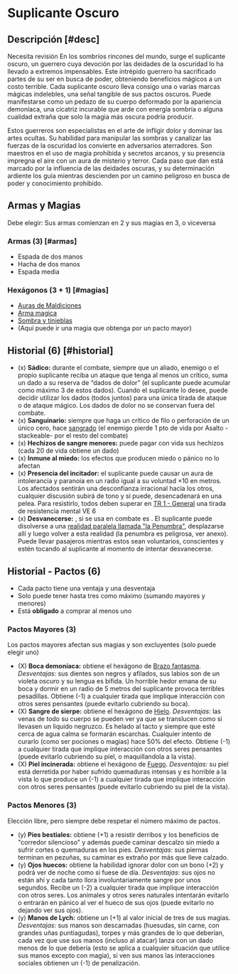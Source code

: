 
# Suplicante Oscuro

<Bleed>
  <Screenshot src={supplicantPic} alt="placeholder" full />
</Bleed>

## Descripción [#desc]

<Callout type="warning" emoji="🔎">
  Necesita revisión
</Callout>
En los sombríos rincones del mundo, surge el suplicante oscuro, un guerrero cuya devoción por las deidades de la oscuridad lo ha llevado a extremos impensables. Este intrépido guerrero ha sacrificado partes de su ser en busca de poder, obteniendo beneficios mágicos a un costo terrible. Cada suplicante oscuro lleva consigo una o varias marcas mágicas indelebles, una señal tangible de sus pactos oscuros. Puede manifestarse como un pedazo de su cuerpo deformado por la apariencia demoníaca, una cicatriz incurable que arde con energía sombría o alguna cualidad extraña que solo la magia más oscura podría producir.

Estos guerreros son especialistas en el arte de infligir dolor y dominar las artes ocultas. Su habilidad para manipular las sombras y canalizar las fuerzas de la oscuridad los convierte en adversarios aterradores. Son maestros en el uso de magia prohibida y secretos arcanos, y su presencia impregna el aire con un aura de misterio y terror. Cada paso que dan está marcado por la influencia de las deidades oscuras, y su determinación ardiente los guía mientras descienden por un camino peligroso en busca de poder y conocimiento prohibido.

## Armas y Magias

Debe elegir: Sus armas comienzan en 2 y sus magias en 3, o viceversa

### Armas (3) [#armas]

- Espada de dos manos
- Hacha de dos manos
- Espada media

### Hexágonos (3 + 1) [#magias]

- [Auras de Maldiciones](/docs/list-hexagons/e04B)
- [Arma magica](/docs/list-hexagons/e14)
- [Sombra y tinieblas](/docs/list-hexagons/e01)
- (Aquí puede ir una magia que obtenga por un pacto mayor)

## Historial (6) [#historial]

- (x) **Sádico:** <Pill type="p"/><Pill type="s"/> durante el combate, siempre que un aliado, enemigo o el propio suplicante reciba un ataque que tenga al menos un crítico, suma un dado a su reserva de “dados de dolor” (el suplicante puede acumular como máximo 3 de estos dados). Cuando el suplicante lo desee, puede decidir utilizar los dados (todos juntos) para una única tirada de ataque o de ataque mágico. Los dados de dolor no se conservan fuera del combate.
- (x) **Sanguinario:** <Pill type="u"/> siempre que haga un crítico de filo o perforación de un único cero, hace [sangrado](/docs/ruling-combat/06/common) (el enemigo pierde 1 pto de vida por Asalto -stackeable- por el resto del combate)
- (x) **Hechizos de sangre menores:** <Pill type="s"/> puede pagar con vida sus hechizos (cada 20 de vida obtiene un dado)
- (x) **Inmune al miedo:** <Pill type="c"/> los efectos que producen miedo o pánico no lo afectan
- (x) **Presencia del incitador:** <Pill type="s"/><Pill type="eo"/> el suplicante puede causar un aura de intolerancia y paranoia en un radio igual a su voluntad ×10 en metros. Los afectados sentirán una desconfianza irracional hacia los otros, cualquier discusión subirá de tono y si puede, desencadenará en una pelea. Para resistirlo, todos deben superar en [TR 1 - General](/docs/resolution-tables/TR1) una tirada de resistencia mental VE 6
- (x) **Desvanecerse:** <Pill type="s"/>, si se usa en combate es <Pill type="ex"/>. El suplicante puede disolverse a una [realidad paralela llamada "la Penumbra"](/docs/list-annex/realities#umbra), desplazarse allí y luego volver a esta realidad (la penumbra es peligrosa, ver anexo). Puede llevar pasajeros mientras estos sean voluntarios, conscientes y estén tocando al suplicante al momento de intentar desvanecerse.

## Historial - Pactos (6)

- Cada pacto tiene una ventaja y una desventaja
- Solo puede tener hasta tres como máximo (sumando mayores y menores) 
- Está **obligado** a comprar al menos uno

### Pactos Mayores (3)

Los pactos mayores afectan sus magias y son excluyentes (solo puede elegir uno)

- (X) **Boca demoníaca:** obtiene el hexágono de [Brazo fantasma](/docs/list-hexagons/e22).
  _Desventajas:_ sus dientes son negros y afilados, sus labios son de un violeta oscuro y su lengua es bífida. Un horrible hedor emana de su boca y dormir en un radio de 5 metros del suplicante provoca terribles pesadillas. Obtiene (-1) a cualquier tirada que implique interacción con otros seres pensantes
  (puede evitarlo cubriendo su boca).
- (X) **Sangre de sierpe:** obtiene el hexágono de [Hielo](/docs/list-hexagons/e01).
  _Desventajas:_ las venas de todo su cuerpo se pueden ver ya que se translucen como si llevasen un liquido negruzco. Es helado al tacto y siempre que esté cerca de agua calma se formarán escarchas. Cualquier intento de curarlo (como ser pociones o magias) hace 50% del efecto. Obtiene (-1) a cualquier tirada que implique interacción con otros seres pensantes
  (puede evitarlo cubriendo su piel, o maquillandola a la vista).
- (X) **Piel incinerada:** obtiene el hexágono de [Fuego](/docs/list-hexagons/e01).
  _Desventajas:_ su piel está derretida por haber sufrido quemaduras intensas y es horrible a la vista lo que produce un (-1) a cualquier tirada que implique interacción con otros seres pensantes
  (puede evitarlo cubriendo su piel de la vista).

### Pactos Menores (3)

Elección libre, pero siempre debe respetar el número máximo de pactos.

- (y) **Pies bestiales:** obtiene (+1) a resistir derribos y los beneficios de "corredor silencioso" y además puede caminar descalzo sin miedo a sufrir cortes o quemaduras en los pies. _Desventajas:_ sus piernas terminan en pezuñas, su caminar es extraño por más que lleve calzado.
- (y) **Ojos huecos:** obtiene la habilidad ignorar dolor con un bono (+2) y podrá ver de noche como si fuese de día. _Desventajas:_ sus ojos no están ahí y cada tanto llora involuntariamente sangre por unos segundos. Recibe un (-2) a cualquier tirada que implique interacción con otros seres. Los animales y otros seres naturales intentarán evitarlo o entrarán en pánico al ver el hueco de sus ojos (puede evitarlo no dejando ver sus ojos).
- (y) **Manos de Lych:** obtiene un (+1) al valor inicial de tres de sus magias. _Desventajas:_ sus manos son descarnadas (huesudas, sin carne, con grandes uñas puntiagudas), torpes y más grandes de lo que deberían, cada vez que use sus manos (incluso al atacar) lanza con un dado menos de lo que debería (esto se aplica a cualquier situación que utilice sus manos excepto con magia), si ven sus manos las interacciones sociales obtienen un (-1) de penalización.
